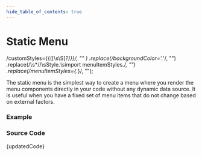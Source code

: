 ```yaml
---
hide_table_of_contents: true
---
```



# Static Menu

  /customStyles=\{\{([\s\S]*?)\}\}/,
  ""
)
  .replace(/backgroundColor='.*'/, "")
  .replace(/\s*\/\/\sStyle.*\s*import menuItemStyles.*/, "")
  .replace(/menuItemStyles={.*}/, "");

The static menu is the simplest way to create a menu where you render the menu components directly in your code without any dynamic data source. It is useful when you have a fixed set of menu items that do not change based on external factors.

### Example

<BrowserWindow url="/vertical-menu/menu-render/static-menu">
  <Provider>
    <StaticMenu />
  </Provider>
</BrowserWindow>

### Source Code

<TsToJsCodeSnippet>{updatedCode}</TsToJsCodeSnippet>
